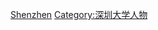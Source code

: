 {{Catnav|頁面分類|人物|校友|大學校友|中國大學校友|中華人民共和國大學校友}}

[[Category:广东高校校友|Shenzhen]]
[[Category:深圳大学人物|Category:深圳大学人物]]